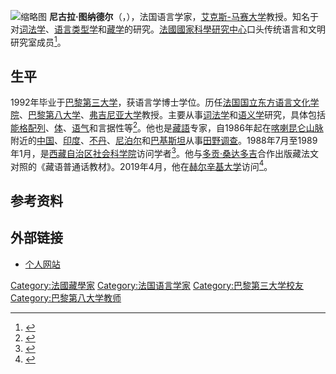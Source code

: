 [[File:Nicolas_Tournadre.jpg|缩略图]]
'''尼古拉·图纳德尔'''（{{lang-fr|Nicolas Tournadre}}，{{bd|1959年||catIdx=Tournadre}}），法国语言学家，[[艾克斯-马赛大学|艾克斯-马赛大学]]教授。知名于对[[词法学|词法学]]、[[语言类型学|语言类型学]]和[[藏学|藏学]]的研究。[[法國國家科學研究中心|法國國家科學研究中心]]口头传统语言和文明研究室成员<ref>{{Cite web|url=https://www.uvatibetcenter.org/about/faculty-staff/nicolas-tournadre/|title=Faculty, Staff - Nicolas Tournadre|access-date=2020-04-21|archive-date=2021-05-18|archive-url=https://web.archive.org/web/20210518164711/https://www.uvatibetcenter.org/about/faculty-staff/nicolas-tournadre/}}</ref>。
==生平==
1992年毕业于[[巴黎第三大学|巴黎第三大学]]，获语言学博士学位。历任[[法国国立东方语言文化学院|法国国立东方语言文化学院]]、[[巴黎第八大学|巴黎第八大学]]、[[弗吉尼亚大学|弗吉尼亚大学]]教授。主要从事[[词法学|词法学]]和[[语义学|语义学]]研究，具体包括[[作通型配列|能格配列]]、[[体_(语法)|体]]、[[语气|语气]]和言据性等<ref name="cnrs">{{Cite web|url=https://lacito.vjf.cnrs.fr/membres/tournadre.htm|title=Nicolas Tournadre|website=lacito.vjf.cnrs.fr|access-date=2020-04-21|archive-date=2020-02-22|archive-url=https://web.archive.org/web/20200222134123/http://lacito.vjf.cnrs.fr/membres/tournadre.htm|dead-url=no}}</ref>。他也是[[藏語|藏語]]专家，自1986年起在[[喀喇昆仑山脉|喀喇昆仑山脉]]附近的[[中华人民共和国|中国]]、[[印度|印度]]、[[不丹|不丹]]、[[尼泊尔|尼泊尔]]和[[巴基斯坦|巴基斯坦]]从事[[田野调查|田野调查]]。1988年7月至1989年1月，是[[西藏自治区社会科学院|西藏自治区社会科学院]]访问学者<ref>{{cite book |author1=Nicolas Tournadre |title=L'ergativité en tibétain: approche morphosyntaxique de la langue parlée |date=1996 |publisher=Peeters Publishers |isbn=9789068318265 |page=52 |url=https://books.google.fr/books?id=7kngnxGidmUC&pg=PA52 |language=fr |access-date=2020-09-30 |archive-date=2017-12-22 |archive-url=https://web.archive.org/web/20171222052606/https://books.google.fr/books?id=7kngnxGidmUC&pg=PA52 |dead-url=no }}</ref>。他与[[多贡·桑达多吉|多贡·桑达多吉]]合作出版藏法文对照的《藏语普通话教材》。2019年4月，他在[[赫尔辛基大学|赫尔辛基大学]]访问<ref>{{cite web |title=Nicolas Tournadre |url=https://researchportal.helsinki.fi/en/activities/nicolas-tournadre |publisher=University of Helsinki |accessdate=2020-09-30 |language=en}}</ref>。

==参考资料==
{{reflist}}

==外部链接==
*[http://www.nicolas-tournadre.net 个人网站] {{Wayback|url=http://www.nicolas-tournadre.net/ |date=20200727233012 }}
{{Authority control}}

{{DEFAULTSORT:Tournadre, Nicolas}}
[[Category:法國藏學家|Category:法國藏學家]]
[[Category:法国语言学家|Category:法国语言学家]]
[[Category:巴黎第三大学校友|Category:巴黎第三大学校友]]
[[Category:巴黎第八大学教师|Category:巴黎第八大学教师]]